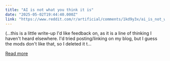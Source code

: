```yaml
---
title: "AI is not what you think it is"
date: "2025-05-02T19:44:40.000Z"
link: "https://www.reddit.com/r/artificial/comments/1kd9y3x/ai_is_not_what_you_think_it_is/"
---
```


(...this is a little write-up I'd like feedback on, as it is a line of thinking I haven't heard elsewhere. I'd tried posting/linking on my blog, but I guess the mods don't like that, so I deleted it t...

[Read more](https://www.reddit.com/r/artificial/comments/1kd9y3x/ai_is_not_what_you_think_it_is/)
